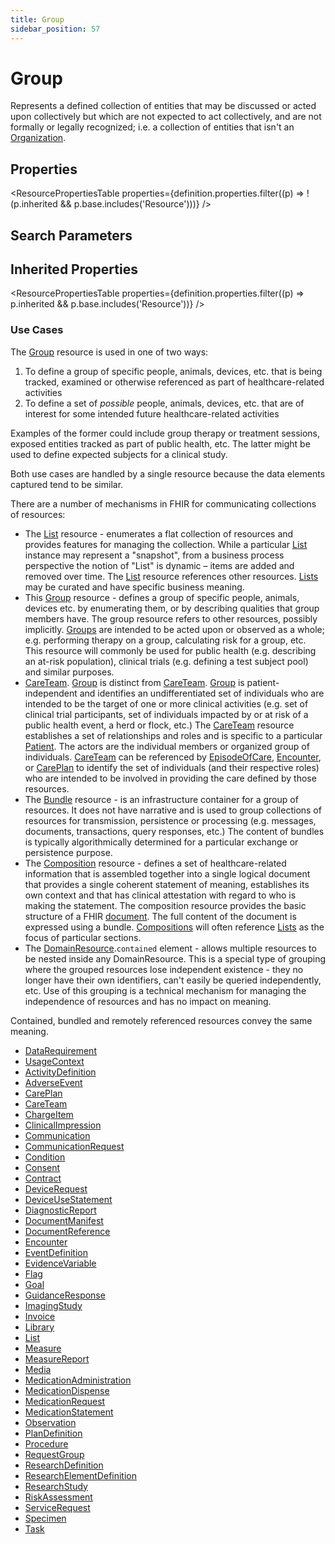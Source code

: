 ```yaml
---
title: Group
sidebar_position: 57
---
```


# Group

Represents a defined collection of entities that may be discussed or acted upon collectively but which are not expected to act collectively, and are not formally or legally recognized; i.e. a collection of entities that isn't an <a href="/docs/api/fhir/resources/organization">Organization</a>.

<Tabs queryString="intro-section">
<TabItem value="schema" label="Schema" default>


## Properties


<ResourcePropertiesTable properties={definition.properties.filter((p) => !(p.inherited && p.base.includes('Resource')))} />

## Search Parameters

<SearchParamsTable searchParams={definition.searchParameters} />

## Inherited Properties

<ResourcePropertiesTable properties={definition.properties.filter((p) => p.inherited && p.base.includes('Resource'))} />

</TabItem>
  <TabItem value="usage" label="Usage">
    <div> <a name="scope"></a>  <a name="use"></a> <h3 class="self-link-parent"> Use Cases <a href="/docs/api/fhir/resources/group" title="link to here" class="self-link"></a></h3> <p>The <a href="/docs/api/fhir/resources/group">Group</a> resource is used in one of two ways:</p> <ol>   <li>To define a group of specific people, animals, devices, etc. that is being tracked, examined or otherwise referenced as part of healthcare-related activities</li>   <li>To define a set of <i>possible</i> people, animals, devices, etc. that are of interest for some intended future healthcare-related activities</li> </ol>  <p>Examples of the former could include group therapy or treatment sessions, exposed entities tracked as part of public health, etc.  The latter might be used to define expected subjects for a clinical study.</p>  <p>Both use cases are handled by a single resource because the data elements captured tend to be similar.</p> </div>
    </TabItem>
  <TabItem value="relationships" label="Relationships">
    <div> <a name="bnr"></a>  <p> There are a number of mechanisms in FHIR for communicating collections of resources: </p> <ul> <li> The <a href="/docs/api/fhir/resources/list">List</a> resource - enumerates a flat collection of resources and provides features for managing the collection.   While a particular <a href="/docs/api/fhir/resources/list">List</a> instance may represent a "snapshot", from a business process perspective the notion of "List"  is dynamic – items are added and removed over time.  The <a href="/docs/api/fhir/resources/list">List</a> resource references other resources.  <a href="/docs/api/fhir/resources/list">Lists</a> may be  curated and have specific business meaning. </li> <li> This <a href="/docs/api/fhir/resources/group">Group</a> resource - defines a group of specific people, animals, devices etc. by enumerating them,  or by describing qualities that group members have. The group resource refers to other resources, possibly implicitly.   <a href="/docs/api/fhir/resources/group">Groups</a> are intended to be acted upon or observed as a whole; e.g. performing therapy on a group, calculating risk for a group,  etc.  This resource will commonly be used for public health (e.g. describing an at-risk population), clinical trials (e.g.  defining a test subject pool) and similar purposes. </li> <li><a href="/docs/api/fhir/resources/careteam">CareTeam</a>. <a href="/docs/api/fhir/resources/group">Group</a> is distinct from <a href="/docs/api/fhir/resources/careteam">CareTeam</a>. <a href="/docs/api/fhir/resources/group">Group</a> is patient-independent and identifies an  undifferentiated set of individuals who are intended to be the target of one or more clinical activities (e.g. set of  clinical trial participants, set of individuals impacted by or at risk of a public health event, a herd or flock, etc.)  The <a href="/docs/api/fhir/resources/careteam">CareTeam</a> resource establishes a set of relationships and roles and is specific to a particular <a href="/docs/api/fhir/resources/patient">Patient</a>.  The actors are the individual members or organized group of individuals. <a href="/docs/api/fhir/resources/careteam">CareTeam</a> can be referenced by <a href="/docs/api/fhir/resources/episodeofcare">EpisodeOfCare</a>,  <a href="/docs/api/fhir/resources/encounter">Encounter</a>, or <a href="/docs/api/fhir/resources/careplan">CarePlan</a> to identify the set of individuals (and their respective roles) who are intended to be involved  in providing the care defined by those resources. </li> <li> The <a href="/docs/api/fhir/resources/bundle">Bundle</a> resource - is an infrastructure container for a group of resources.  It does not have narrative  and is used to group collections of resources for transmission, persistence or processing (e.g. messages, documents, transactions,  query responses, etc.)  The content of bundles is typically algorithmically determined for a particular exchange or persistence purpose. </li> <li> The <a href="/docs/api/fhir/resources/composition">Composition</a> resource - defines a set of healthcare-related information that is assembled  together into a single logical document that provides a single coherent statement of meaning, establishes its own context and  that has clinical attestation with regard to who is making the statement. The composition resource provides the basic structure  of a FHIR <a href="https://www.hl7.org/fhir/documents.html">document</a>.  The full content of the document is expressed using a bundle.  <a href="/docs/api/fhir/resources/composition">Compositions</a> will  often reference <a href="/docs/api/fhir/resources/list">Lists</a> as the focus of particular sections. </li> <li> The <a href="https://www.hl7.org/fhir/domainresource.html">DomainResource</a>.<code>contained</code> element - allows multiple resources to be nested inside any DomainResource.  This is a special type of grouping where the grouped resources lose independent existence - they no longer have their own identifiers, can't easily be queried independently, etc.  Use of this grouping is a technical  mechanism for managing the independence of resources and has no impact on meaning.   </li> </ul> Contained, bundled and remotely referenced resources convey the same meaning.  </div>
    </TabItem>
  
  <TabItem value="referencedBy" label="Referenced By">
    <ul><li><a href="https://www.hl7.org/fhir/metadatatypes.html#DataRequirement">DataRequirement</a></li>
<li><a href="https://www.hl7.org/fhir/metadatatypes.html#UsageContext">UsageContext</a></li>
<li><a href="/docs/api/fhir/resources/activitydefinition">ActivityDefinition</a></li>
<li><a href="/docs/api/fhir/resources/adverseevent">AdverseEvent</a></li>
<li><a href="/docs/api/fhir/resources/careplan">CarePlan</a></li>
<li><a href="/docs/api/fhir/resources/careteam">CareTeam</a></li>
<li><a href="/docs/api/fhir/resources/chargeitem">ChargeItem</a></li>
<li><a href="/docs/api/fhir/resources/clinicalimpression">ClinicalImpression</a></li>
<li><a href="/docs/api/fhir/resources/communication">Communication</a></li>
<li><a href="/docs/api/fhir/resources/communicationrequest">CommunicationRequest</a></li>
<li><a href="/docs/api/fhir/resources/condition">Condition</a></li>
<li><a href="/docs/api/fhir/resources/consent">Consent</a></li>
<li><a href="/docs/api/fhir/resources/contract">Contract</a></li>
<li><a href="/docs/api/fhir/resources/devicerequest">DeviceRequest</a></li>
<li><a href="/docs/api/fhir/resources/deviceusestatement">DeviceUseStatement</a></li>
<li><a href="/docs/api/fhir/resources/diagnosticreport">DiagnosticReport</a></li>
<li><a href="/docs/api/fhir/resources/documentmanifest">DocumentManifest</a></li>
<li><a href="/docs/api/fhir/resources/documentreference">DocumentReference</a></li>
<li><a href="/docs/api/fhir/resources/encounter">Encounter</a></li>
<li><a href="/docs/api/fhir/resources/eventdefinition">EventDefinition</a></li>
<li><a href="/docs/api/fhir/resources/evidencevariable">EvidenceVariable</a></li>
<li><a href="/docs/api/fhir/resources/flag">Flag</a></li>
<li><a href="/docs/api/fhir/resources/goal">Goal</a></li>
<li><a href="/docs/api/fhir/resources/guidanceresponse">GuidanceResponse</a></li>
<li><a href="/docs/api/fhir/resources/imagingstudy">ImagingStudy</a></li>
<li><a href="/docs/api/fhir/resources/invoice">Invoice</a></li>
<li><a href="/docs/api/fhir/resources/library">Library</a></li>
<li><a href="/docs/api/fhir/resources/list">List</a></li>
<li><a href="/docs/api/fhir/resources/measure">Measure</a></li>
<li><a href="/docs/api/fhir/resources/measurereport">MeasureReport</a></li>
<li><a href="/docs/api/fhir/resources/media">Media</a></li>
<li><a href="/docs/api/fhir/resources/medicationadministration">MedicationAdministration</a></li>
<li><a href="/docs/api/fhir/resources/medicationdispense">MedicationDispense</a></li>
<li><a href="/docs/api/fhir/resources/medicationrequest">MedicationRequest</a></li>
<li><a href="/docs/api/fhir/resources/medicationstatement">MedicationStatement</a></li>
<li><a href="/docs/api/fhir/resources/observation">Observation</a></li>
<li><a href="/docs/api/fhir/resources/plandefinition">PlanDefinition</a></li>
<li><a href="/docs/api/fhir/resources/procedure">Procedure</a></li>
<li><a href="/docs/api/fhir/resources/requestgroup">RequestGroup</a></li>
<li><a href="/docs/api/fhir/resources/researchdefinition">ResearchDefinition</a></li>
<li><a href="/docs/api/fhir/resources/researchelementdefinition">ResearchElementDefinition</a></li>
<li><a href="/docs/api/fhir/resources/researchstudy">ResearchStudy</a></li>
<li><a href="/docs/api/fhir/resources/riskassessment">RiskAssessment</a></li>
<li><a href="/docs/api/fhir/resources/servicerequest">ServiceRequest</a></li>
<li><a href="/docs/api/fhir/resources/specimen">Specimen</a></li>
<li><a href="/docs/api/fhir/resources/task">Task</a></li></ul>
    </TabItem>

</Tabs>
